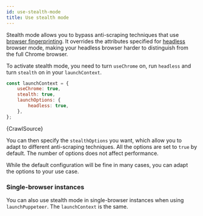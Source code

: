 ```yaml
---
id: use-stealth-mode
title: Use stealth mode
---
```



Stealth mode allows you to bypass anti-scraping techniques that use
[browser fingerprinting](https://pixelprivacy.com/resources/browser-fingerprinting/). It overrides the attributes specified for
[headless](https://developers.google.com/web/updates/2017/04/headless-chrome) browser mode, making your headless browser harder to distinguish from
the full Chrome browser.

To activate stealth mode, you need to turn `useChrome` on, run `headless` and turn `stealth` on in your <ApiLink to="puppeteer-crawler/interface/PuppeteerCrawlerOptions#launchContext">`launchContext`</ApiLink>.

```js
const launchContext = {
    useChrome: true,
    stealth: true,
    launchOptions: {
        headless: true,
    },
};
```

<CodeBlock className="language-js">
	{CrawlSource}
</CodeBlock>

You can then specify the <ApiLink to="puppeteer-crawler/namespace/puppeteerStealth#StealthOptions">`stealthOptions`</ApiLink> you want,
which allow you to adapt to different anti-scraping techniques. All the options are set to `true` by default. The number of options does not affect performance.

While the default configuration will be fine in many cases, you can adapt the options to your use case.

### Single-browser instances

You can also use stealth mode in single-browser instances when using <ApiLink to="puppeteer-crawler/function/launchPuppeteer">`launchPuppeteer`</ApiLink>.
The `launchContext` is the same.
